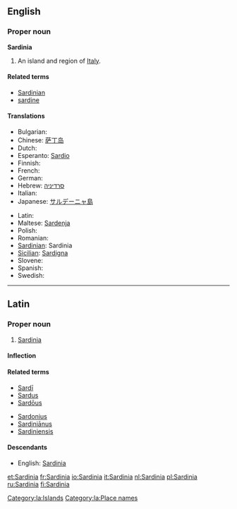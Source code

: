{{wikipedia}}
==English==

===Proper noun===
'''Sardinia'''

# An island and region of [[Italy]].

====Related terms====
* [[Sardinian]]
* [[sardine]]

====Translations====
{{trans-top|island of Italy}}
* Bulgarian: {{t+|bg|Сардиния|sc=Cyrl}}
* Chinese: [[萨丁岛]]
* Dutch: {{t+|nl|Sardinië|n}}
* Esperanto: [[Sardio]]
* Finnish: {{t+|fi|Sardinia}}
* French: {{t+|fr|Sardaigne|f}}
* German: {{t+|de|Sardinien}}
* Hebrew: [[סרדיניה]]
* Italian: {{t+|it|Sardegna|f}}
* Japanese: [[サルデーニャ島]]
{{trans-mid}}
* Latin: {{t|Sardinia|f|lang=la}}
* Maltese: [[Sardenja]]
* Polish: {{t+|pl|Sardynia}}
* Romanian: {{t-|ro|Sardinia}}
* [[Sardinian]]: Sardinia {{f}}
* [[Sicilian]]: [[Sardigna]] {{f}}
* Slovene: {{t+|sl|Sardinija}}
* Spanish: {{t-|es|Cerdeña}}
* Swedish: {{t-|sv|Sardinien}}
{{trans-bottom}}

----

==Latin==

===Proper noun===
{{la-proper noun|Sardinia|Sardiniae|Sardiniae|f|first}}

# [[#English|Sardinia]]

====Inflection====
{{la-decl-1st-loc|Sardini}}

====Related terms====
{{top2}}
* [[Sardi|Sardī]]
* [[Sardus]]
* [[Sardous|Sardōus]]
{{mid2}}
* [[Sardonius]]
* [[Sardinianus|Sardiniānus]]
* [[Sardiniensis]]
{{bottom}}

====Descendants====
* English: [[#English|Sardinia]]

[[Category:la:Islands]]
[[Category:la:Place names]]

[[et:Sardinia]]
[[fr:Sardinia]]
[[io:Sardinia]]
[[it:Sardinia]]
[[nl:Sardinia]]
[[pl:Sardinia]]
[[ru:Sardinia]]
[[fi:Sardinia]]